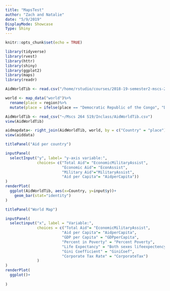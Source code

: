 ```yaml
---
title: "MapsTest"
author: "Zach and Natalie"
date: "5/9/2019"
DisplayMode: Showcase
Type: Shiny
---
```


```r
knitr::opts_chunk$set(echo = TRUE)
```

```r
library(tidyverse)
library(rvest)
library(httr)
library(shiny)
library(ggplot2)
library(maps)
library(readr)
```

```r
AidWorldTib <- read.csv("/home/rstudio/courses/2018-19-semester2-mscs-264/Inclass/AidWorldTib.csv")

world <- map_data("world")%>% 
  rename(place = region)%>%
  mutate(place = ifelse(place == "Democratic Republic of the Congo", "DRC", place))

AidWorldTib <- read_csv("~/Mscs 264 S19/Inclass/AidWorldTib.csv")
view(AidWorldTib)

aidmapdata<- right_join(AidWorldTib, world, by = c("Country" = "place"))
view(aiddata)

```

```r
titlePanel("Aid per country")

inputPanel(
  selectInput("y", label= "y-axis variable:",
              choices= c("Total Aid"= "EconomicMilitaryAssist",
                         "Economic Aid"= "EconAssist",
                         "Military Aid"="MilitaryAssist",
                         "Aid per Capita"= "AidperCapita"))
)
renderPlot(
  ggplot(AidWorldTib, aes(x=Country, y=input$y))+
    geom_bar(stat="identity")
)

titlePanel("World Map")

inputPanel(
  selectinput("x", label = "Variable:",
              choices = c("Total Aid"= "EconomicMilitaryAssist",
                         "Aid per Capita"= "AidperCapita",
                         "GDP per Capita" = "GDPperCapita",
                         "Percent in Poverty" = "Percent Poverty",
                         "Life Expectancy" = "Both sexes lifeexpectency (HALE)",
                         "Gini Coefficient" = "GiniCoef",
                         "Corporate Tax Rate" = "CorporateTax")
              )
)
renderPlot(
  ggplot()+
    
)



```

